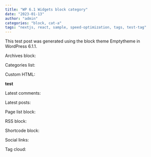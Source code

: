 ```yaml
---
title: "WP 6.1 Widgets block category"
date: "2023-01-13"
author: "admin"
categories: "block, cat-a"
tags: "nextjs, react, sample, speed-optimization, tags, test-tag"
---
```


This test post was generated using the block theme Emptytheme in WordPress 6.1.1.

Archives block:

Categories list:

Custom HTML:

**test**

Latest comments:

Latest posts:

Page list block:

RSS block:

Shortcode block:

Social links:

Tag cloud:

